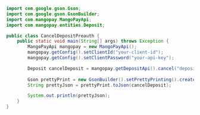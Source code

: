 ```java Java 
import com.google.gson.Gson;
import com.google.gson.GsonBuilder;
import com.mangopay.MangoPayApi;
import com.mangopay.entities.Deposit;

public class CancelDepositPreauth {
    public static void main(String[] args) throws Exception {
        MangoPayApi mangopay = new MangoPayApi();
        mangopay.getConfig().setClientId("your-client-id");
        mangopay.getConfig().setClientPassword("your-api-key");

        Deposit cancelDeposit = mangopay.getDepositApi().cancel("deposit_m_01J21RMN7TET5VNNJJQTMYEX8Z");
    
        Gson prettyPrint = new GsonBuilder().setPrettyPrinting().create();
        String prettyJson = prettyPrint.toJson(cancelDeposit);

        System.out.println(prettyJson);
    }
}
```
